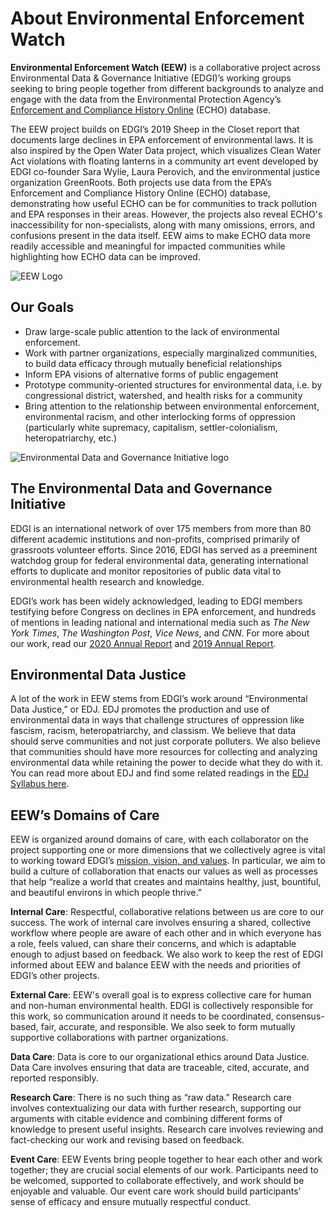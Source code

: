 
<Layout pageTitle="About" sidebarLinks={AboutSidebarLinks} activeHeaderLink="About">

# About Environmental Enforcement Watch

**Environmental Enforcement Watch (EEW)** is a collaborative project across Environmental Data & Governance Initiative (EDGI)’s working groups seeking to bring people together from different backgrounds to analyze and engage with the data from the Environmental Protection Agency’s <a href="https://echo.epa.gov/" target='_blank' rel='noopener'>Enforcement and Compliance History Online</a> (ECHO) database.

The EEW project builds on EDGI’s 2019 Sheep in the Closet report that documents large declines in EPA enforcement of environmental laws. It is also inspired by the Open Water Data project, which visualizes Clean Water Act violations with floating lanterns in a community art event developed by EDGI co-founder Sara Wylie, Laura Perovich, and the environmental justice organization GreenRoots. Both projects use data from the EPA’s Enforcement and Compliance History Online (ECHO) database, demonstrating how useful ECHO can be for communities to track pollution and EPA responses in their areas. However, the projects also reveal ECHO's inaccessibility for non-specialists, along with many omissions, errors, and confusions present in the data itself. EEW aims to make ECHO data more readily accessible and meaningful for impacted communities while highlighting how ECHO data can be improved.

<img src={EEWLogo} className='section-break-image' alt='EEW Logo'/>

## Our Goals
* Draw large-scale public attention to the lack of environmental enforcement.
* Work with partner organizations, especially marginalized communities, to build data efficacy through mutually beneficial relationships
* Inform EPA visions of alternative forms of public engagement
* Prototype community-oriented structures for environmental data, i.e. by congressional district, watershed, and health risks for a community
* Bring attention to the relationship between environmental enforcement, environmental racism, and other interlocking forms of oppression (particularly white supremacy, capitalism, settler-colonialism, heteropatriarchy, etc.)

<img src={EDGILogo} alt='Environmental Data and Governance Initiative logo'/>

## The Environmental Data and Governance Initiative
EDGI is an international network of over 175 members from more than 80 different academic institutions and non-profits, comprised primarily of grassroots volunteer efforts. Since 2016, EDGI has served as a preeminent watchdog group for federal environmental data, generating international efforts to duplicate and monitor repositories of public data vital to environmental health research and knowledge.

EDGI’s work has been widely acknowledged, leading to EDGI members testifying before Congress on declines in EPA enforcement, and hundreds of mentions in leading national and international media such as *The New York Times*, *The Washington Post*, *Vice News*, and *CNN*. For more about our work, read our <a href="https://envirodatagov.org/publication/edgi-annual-report-2020/">2020 Annual Report</a> and <a href="https://envirodatagov.org/publication/edgi-annual-report-2019/">2019 Annual Report</a>. 

## Environmental Data Justice
A lot of the work in EEW stems from EDGI’s work around “Environmental Data Justice,” or EDJ. EDJ promotes the production and use of environmental data in ways that challenge structures of oppression like fascism, racism, heteropatriarchy, and classism. We believe that data should serve communities and not just corporate polluters. We also believe that communities should have more resources for collecting and analyzing environmental data while retaining the power to decide what they do with it. You can read more about EDJ and find some related readings in the <a href="https://drive.google.com/drive/folders/1F0N3NOxcZBmlDW57IyAnSTQ8XZtESEn1">EDJ Syllabus here</a>.

## EEW’s Domains of Care 
EEW is organized around domains of care, with each collaborator on the project supporting one or more dimensions that we collectively agree is vital to working toward EDGI’s <a href="https://envirodatagov.org/about/mission-vision-values/#:~:text=EDGI%20fosters%20the%20stewardship%20and,enable%20government%20and%20industry%20accountability.">mission, vision, and values</a>. In particular, we aim to build a culture of collaboration that enacts our values as well as processes that help “realize a world that creates and maintains healthy, just, bountiful, and beautiful environs in which people thrive.” 

**Internal Care**: Respectful, collaborative relations between us are core to our success. The work of internal care involves ensuring a shared, collective workflow where people are aware of each other and in which everyone has a role, feels valued, can share their concerns, and which is adaptable enough to adjust based on feedback. We also work to keep the rest of EDGI informed about EEW and balance EEW with the needs and priorities of EDGI’s other projects.

**External Care**: EEW's overall goal is to express collective care for human and non-human environmental health. EDGI is collectively responsible for this work, so communication around it needs to be coordinated, consensus-based, fair, accurate, and responsible. We also seek to form mutually supportive collaborations with partner organizations.

**Data Care**: Data is core to our organizational ethics around Data Justice. Data Care involves ensuring that data are traceable, cited, accurate, and reported responsibly.

**Research Care**: There is no such thing as “raw data.” Research care involves contextualizing our data with further research, supporting our arguments with citable evidence and combining different forms of knowledge to present useful insights. Research care involves reviewing and fact-checking our work and revising based on feedback.

**Event Care**: EEW Events bring people together to hear each other and work together; they are crucial social elements of our work. Participants need to be welcomed, supported to collaborate effectively, and work should be enjoyable and valuable. Our event care work should build participants’ sense of efficacy and ensure mutually respectful conduct.

</Layout>
